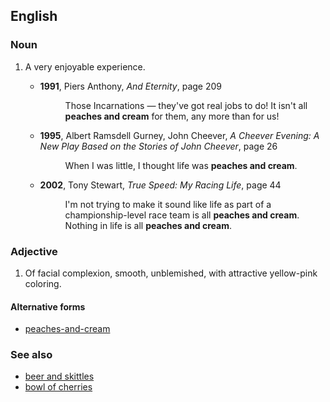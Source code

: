 ==English==
===Noun===
{{en-noun|sg=[[peaches]] [[and]] [[cream]]|-}}
# {{idiom}} A very enjoyable experience.
#*'''1991''', Piers Anthony, ''And Eternity'', page 209
#*:Those Incarnations — they've got real jobs to do! It isn't all '''peaches and cream''' for them, any more than for us! 
#*'''1995''', Albert Ramsdell Gurney, John Cheever, ''A Cheever Evening: A New Play Based on the Stories of John Cheever'', page 26
#*:When I was little, I thought life was '''peaches and cream'''. 
#*'''2002''', Tony Stewart, ''True Speed: My Racing Life'', page 44
#*:I'm not trying to make it sound like life as part of a championship-level race team is all '''peaches and cream'''. Nothing in life is all '''peaches and cream'''.

===Adjective===
{{en-adj|pos=[[peaches]] [[and]] [[cream]]}}
# {{idiom}} Of facial complexion, smooth, unblemished, with attractive yellow-pink coloring.

====Alternative forms====
*[[peaches-and-cream]]

===See also===
*[[beer and skittles]]
*[[bowl of cherries]]